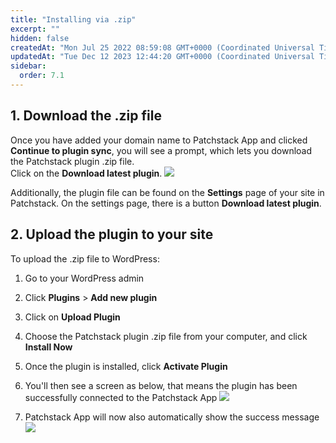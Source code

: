 ```yaml
---
title: "Installing via .zip"
excerpt: ""
hidden: false
createdAt: "Mon Jul 25 2022 08:59:08 GMT+0000 (Coordinated Universal Time)"
updatedAt: "Tue Dec 12 2023 12:44:20 GMT+0000 (Coordinated Universal Time)"
sidebar:
  order: 7.1
---
```


## 1. Download the .zip file

Once you have added your domain name to Patchstack App and clicked **Continue to plugin sync**, you will see a prompt, which lets you download the Patchstack plugin .zip file.  
Click on the **Download latest plugin**.
![](@images/patchstack-checking-sync-status.png)

Additionally, the plugin file can be found on the **Settings** page of your site in Patchstack. On the settings page, there is a button **Download latest plugin**.

## 2. Upload the plugin to your site

To upload the .zip file to WordPress:
<Steps>
1. Go to your WordPress admin

2. Click **Plugins** > **Add new plugin**

3. Click on **Upload Plugin**

4. Choose the Patchstack plugin .zip file from your computer, and click **Install Now**

5. Once the plugin is installed, click **Activate Plugin**

6. You'll then see a screen as below, that means the plugin has been successfully connected to the Patchstack App
![](@images/patchstack-plugin-wordpress.png)

7. Patchstack App will now also automatically show the success message
![](@images/patchstack-site-added.png)
</Steps>